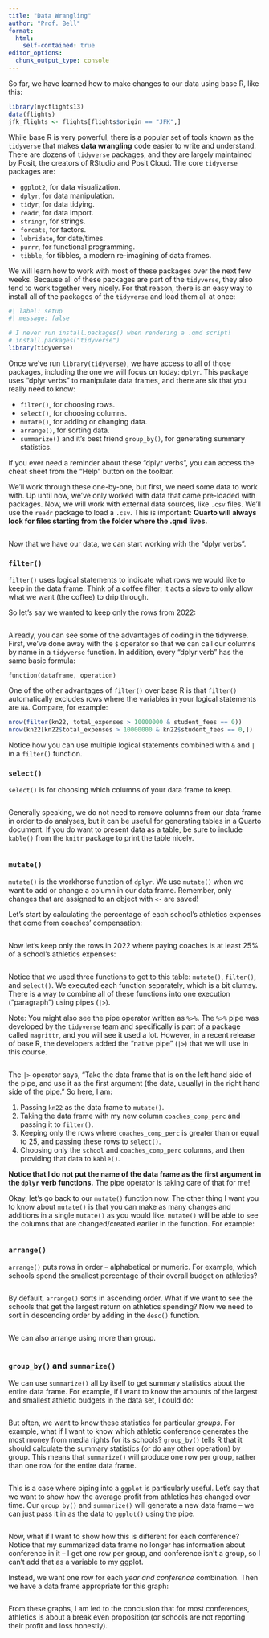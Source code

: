 ```yaml
---
title: "Data Wrangling"
author: "Prof. Bell"
format:
  html:
    self-contained: true
editor_options: 
  chunk_output_type: console
---
```


So far, we have learned how to make changes to our data using base R, like this:

```r
library(nycflights13)
data(flights)
jfk_flights <- flights[flights$origin == "JFK",]
```

While base R is very powerful, there is a popular set of tools known as the `tidyverse` that makes **data wrangling** code easier to write and understand. There are dozens of `tidyverse` packages, and they are largely maintained by Posit, the creators of RStudio and Posit Cloud. The core `tidyverse` packages are:

* `ggplot2`, for data visualization.
* `dplyr`, for data manipulation.
* `tidyr`, for data tidying.
* `readr`, for data import.
* `stringr`, for strings.
* `forcats`, for factors.
* `lubridate`, for date/times.
* `purrr`, for functional programming.
* `tibble`, for tibbles, a modern re-imagining of data frames.

We will learn how to work with most of these packages over the next few weeks. Because all of these packages are part of the `tidyverse`, they also tend to work together very nicely. For that reason, there is an easy way to install all of the packages of the `tidyverse` and load them all at once:

```r
#| label: setup
#| message: false

# I never run install.packages() when rendering a .qmd script!
# install.packages("tidyverse")
library(tidyverse)
```

Once we've run `library(tidyverse)`, we have access to all of those packages, including the one we will focus on today: `dplyr`. This package uses "dplyr verbs" to manipulate data frames, and there are six that you really need to know:

* `filter()`, for choosing rows.
* `select()`, for choosing columns.
* `mutate()`, for adding or changing data.
* `arrange()`, for sorting data.
* `summarize()` and it's best friend `group_by()`, for generating summary statistics.

If you ever need a reminder about these "dplyr verbs", you can access the cheat sheet from the "Help" button on the toolbar.

We'll work through these one-by-one, but first, we need some data to work with. Up until now, we've only worked with data that came pre-loaded with packages. Now, we will work with external data sources, like `.csv` files. We'll use the `readr` package to load a `.csv`. This is important: **Quarto will always look for files starting from the folder where the .qmd lives.**

```r


```

Now that we have our data, we can start working with the "dplyr verbs".

### `filter()`

`filter()` uses logical statements to indicate what rows we would like to keep in the data frame. Think of a coffee filter; it acts a sieve to only allow what we want (the coffee) to drip through.

So let's say we wanted to keep only the rows from 2022:

```r


```

Already, you can see some of the advantages of coding in the tidyverse. First, we've done away with the `$` operator so that we can call our columns by name in a `tidyverse` function. In addition, every "dplyr verb" has the same basic formula:

`function(dataframe, operation)`

One of the other advantages of `filter()` over base R is that `filter()` automatically excludes rows where the variables in your logical statements are `NA`. Compare, for example:

```r
nrow(filter(kn22, total_expenses > 10000000 & student_fees == 0))
nrow(kn22[kn22$total_expenses > 10000000 & kn22$student_fees == 0,])
```

Notice how you can use multiple logical statements combined with `&` and `|` in a `filter()` function.

### `select()`

`select()` is for choosing which columns of your data frame to keep.

```r


```

Generally speaking, we do not need to remove columns from our data frame in order to do analyses, but it can be useful for generating tables in a Quarto document. If you do want to present data as a table, be sure to include `kable()` from the `knitr` package to print the table nicely.

```r


```

### `mutate()`

`mutate()` is the workhorse function of `dplyr`. We use `mutate()` when we want to add or change a column in our data frame. Remember, only changes that are assigned to an object with `<-` are saved!

Let's start by calculating the percentage of each school's athletics expenses that come from coaches' compensation:

```r


```

Now let's keep only the rows in 2022 where paying coaches is at least 25% of a school's athletics expenses:

```r


```

Notice that we used three functions to get to this table: `mutate()`, `filter()`, and `select()`. We executed each function separately, which is a bit clumsy. There is a way to combine all of these functions into one execution ("paragraph") using pipes (`|>`).

::: {.callout-note}
Note: You might also see the pipe operator written as `%>%`. The `%>%` pipe was developed by the `tidyverse` team and specifically is part of a package called `magrittr`, and you will see it used a lot. However, in a recent release of base R, the developers added the "native pipe" (`|>`) that we will use in this course.
:::

```r


```

The `|>` operator says, "Take the data frame that is on the left hand side of the pipe, and use it as the first argument (the data, usually) in the right hand side of the pipe." So here, I am:

1. Passing `kn22` as the data frame to `mutate()`.
2. Taking the data frame with my new column `coaches_comp_perc` and passing it to `filter()`.
3. Keeping only the rows where `coaches_comp_perc` is greater than or equal to 25, and passing these rows to `select()`.
4. Choosing only the `school` and `coaches_comp_perc` columns, and then providing that data to `kable()`.

**Notice that I do not put the name of the data frame as the first argument in the `dplyr` verb functions.** The pipe operator is taking care of that for me!

Okay, let's go back to our `mutate()` function now. The other thing I want you to know about `mutate()` is that you can make as many changes and additions in a single `mutate()` as you would like. `mutate()` will be able to see the columns that are changed/created earlier in the function. For example:

```r


```

### `arrange()`

`arrange()` puts rows in order -- alphabetical or numeric. For example, which schools spend the smallest percentage of their overall budget on athletics?

```r


```

By default, `arrange()` sorts in ascending order. What if we want to see the schools that get the largest return on athletics spending? Now we need to sort in descending order by adding in the `desc()` function.

```r


```

We can also arrange using more than group.

```r


```

### `group_by()` and `summarize()`

We can use `summarize()` all by itself to get summary statistics about the entire data frame. For example, if I want to know the amounts of the largest and smallest athletic budgets in the data set, I could do:

```r


```

But often, we want to know these statistics for particular *groups*. For example, what if I want to know which athletic conference generates the most money from media rights for its schools? `group_by()` tells R that it should calculate the summary statistics (or do any other operation) by group. This means that `summarize()` will produce one row per group, rather than one row for the entire data frame.

```r


```

This is a case where piping into a `ggplot` is particularly useful. Let's say that we want to show how the average profit from athletics has changed over time. Our `group_by()` and `summarize()` will generate a new data frame -- we can just pass it in as the data to `ggplot()` using the pipe.

```r


```

Now, what if I want to show how this is different for each conference? Notice that my summarized data frame no longer has information about conference in it -- I get one row per group, and conference isn't a group, so I can't add that as a variable to my ggplot.

Instead, we want one row for each *year and conference* combination. Then we have a data frame appropriate for this graph:

```r


```

From these graphs, I am led to the conclusion that for most conferences, athletics is about a break even proposition (or schools are not reporting their profit and loss honestly).